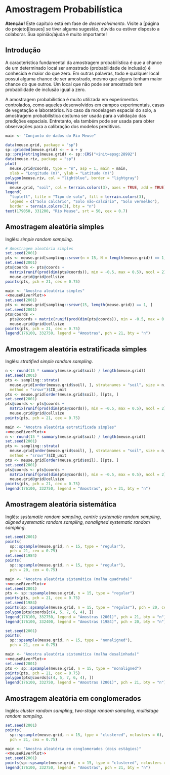 <!-- # PARTE III -- AMOSTRAGEM ESPACIAL {-} -->

<!-- # Princípios da Amostragem Espacial -->

# Amostragem Probabilística

**Atenção!** Este capítulo está em fase de *desenvolvimento*. Visite a [página do projeto][issues] se tiver 
alguma sugestão, dúvida ou estiver disposto a colaborar. Sua opinião/ajuda é muito importante!

## Introdução

A característica fundamental da amostragem probabilística é que a chance de um determinado local ser amostrado
(probabilidade de inclusão) é conhecida e maior do que zero. Em outras palavras, todo e qualquer local possui 
alguma chance de ser amostrado, mesmo que alguns tenham maior chance do que outros. Um local que não pode ser 
amostrado tem probabilidade de inclusão igual a zero.

A amostragem probabilística é muito utilizada em experimentos controlados, como aqueles desenvolvidos em 
campos experimentais, casas de vegetação e laboratórios. No caso da modelagem espacial do solo, a amostragem
probabilística costuma ser usada para a validação das predições espaciais. Entretanto, ela também pode ser 
usada para obter observações para a calibração dos modelos preditivos.

```r
main <- "Conjunto de dados do Rio Meuse"
```

```r
data(meuse.grid, package = "sp")
sp::gridded(meuse.grid) <- ~ x + y
sp::proj4string(meuse.grid) <- sp::CRS("+init=epsg:28992")
data(meuse.riv, package = "sp")
plot(
  meuse.grid@coords, type = "n", asp = 1, main = main,
  xlab = "Longitude (m)", ylab = "Latitude (m)")
polygon(meuse.riv, col = "lightblue", border = "lightgray")
image(
  meuse.grid, "soil", col = terrain.colors(3), axes = TRUE, add = TRUE)
legend(
  "topleft", title = "Tipo de solo", fill = terrain.colors(3),
  legend = c("Solo calcário", "Solo não-calcário", "Solo vermelho"),
  border = terrain.colors(3), bty = "n")
text(179050, 331200, "Rio Meuse", srt = 50, cex = 0.7)
```

## Amostragem aleatória simples

Inglês: *simple random sampling*.

```r
# Amostragem aleatória simples
set.seed(2001)
pts <- meuse.grid[sampling::srswr(n = 15, N = length(meuse.grid)) == 1, ]
set.seed(2001)
pts@coords <- pts@coords + 
  matrix(runif(prod(dim(pts@coords)), min = -0.5, max = 0.5), ncol = 2) * 
  meuse.grid@grid@cellsize
points(pts, pch = 21, cex = 0.75)
```

```r
main <- "Amostra aleatória simples"
<<meuseRiverPlot>>
set.seed(2001)
pts <- meuse.grid[sampling::srswr(15, length(meuse.grid)) == 1, ]
set.seed(2001)
pts@coords <- 
  pts@coords + matrix(runif(prod(dim(pts@coords)), min = -0.5, max = 0.5), ncol = 2) * 
  meuse.grid@grid@cellsize
points(pts, pch = 21, cex = 0.75)
legend(176100, 332750, legend = "Amostras", pch = 21, bty = "n")
```

## Amostragem aleatória estratificada simples

Inglês: *stratified simple random sampling*.

```r
n <- round(15 * summary(meuse.grid$soil) / length(meuse.grid))
set.seed(2001)
pts <- sampling::strata(
  meuse.grid[order(meuse.grid$soil), ], stratanames = "soil", size = n, 
  method = "srswr")$ID_unit
pts <- meuse.grid[order(meuse.grid$soil), ][pts, ]
set.seed(2001)
pts@coords <- pts@coords + 
  matrix(runif(prod(dim(pts@coords)), min = -0.5, max = 0.5), ncol = 2) * 
  meuse.grid@grid@cellsize
points(pts, pch = 21, cex = 0.75)
```

```r
main <- "Amostra aleatória estratificada simples"
<<meuseRiverPlot>>
n <- round(15 * summary(meuse.grid$soil) / length(meuse.grid))
set.seed(2001)
pts <- sampling::strata(
  meuse.grid[order(meuse.grid$soil), ], stratanames = "soil", size = n, 
  method = "srswr")$ID_unit
pts <- meuse.grid[order(meuse.grid$soil), ][pts, ]
set.seed(2001)
pts@coords <- pts@coords + 
  matrix(runif(prod(dim(pts@coords)), min = -0.5, max = 0.5), ncol = 2) * 
  meuse.grid@grid@cellsize
points(pts, pch = 21, cex = 0.75)
legend(176100, 332750, legend = "Amostras", pch = 21, bty = "n")
```

## Amostragem aleatória sistemática

Inglês: *systematic random sampling*, *centric systematic random sampling*, 
*aligned systematic random sampling*, *nonaligned systematic random sampling*.

```r
set.seed(2001)
points(
  sp::spsample(meuse.grid, n = 15, type = "regular"), 
  pch = 21, cex = 0.75)
set.seed(1984)
points(
  sp::spsample(meuse.grid, n = 15, type = "regular"), 
  pch = 20, cex = 0.75)
```

```r
main <- "Amostra aleatória sistemática (malha quadrada)"
<<meuseRiverPlot>>
set.seed(2001)
pts <- sp::spsample(meuse.grid, n = 15, type = "regular")
points(pts, pch = 21, cex = 0.75)
set.seed(1984)
points(sp::spsample(meuse.grid, n = 15, type = "regular"), pch = 20, cex = 0.75)
polygon(pts@coords[c(4, 5, 7, 6, 4), ])
legend(176100, 332750, legend = "Amostras (2001)", pch = 21, bty = "n")
legend(176100, 332400, legend = "Amostras (1984)", pch = 20, bty = "n")
```


```r
set.seed(2001)
points(
  sp::spsample(meuse.grid, n = 15, type = "nonaligned"), 
  pch = 21, cex = 0.75)
```

```r
main <- "Amostra aleatória sistemática (malha desalinhada)"
<<meuseRiverPlot>>
set.seed(2001)
pts <- sp::spsample(meuse.grid, n = 15, type = "nonaligned")
points(pts, pch = 21, cex = 0.75)
polygon(pts@coords[c(4, 5, 7, 6, 4), ])
legend(176100, 332750, legend = "Amostras (2001)", pch = 21, bty = "n")
```

## Amostragem aleatória em conglomerados

Inglês: *cluster random sampling*, *two-stage random sampling*, *multistage random sampling*.

```r
set.seed(2001)
points(
  sp::spsample(meuse.grid, n = 15, type = "clustered", nclusters = 6), 
  pch = 21, cex = 0.75)
```

```r
main <- "Amostra aleatória em conglomerados (dois estágios)"
<<meuseRiverPlot>>
set.seed(2001)
points(sp::spsample(meuse.grid, n = 15, type = "clustered", nclusters = 6), pch = 21, cex = 0.75)
legend(176100, 332750, legend = "Amostras", pch = 21, bty = "n")
```

<!-- # Amostragem Não-Probabilística -->
